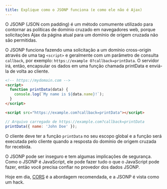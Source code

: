 ```yaml
---
title: Explique como o JSONP funciona (e como ele não é Ajax)
---
```


O JSONP (JSON com padding) é um método comumente utilizado para contornar as políticas de domínio cruzado em navegadores web, porque solicitações Ajax da página atual para um domínio de origem cruzada não são permitidas.

O JSONP funciona fazendo uma solicitação a um domínio cross-origin através de uma tag `<script>` e geralmente com um parâmetro de consulta `callback`, por exemplo: `https://example O?callback=printData`. O servidor irá, então, encapsular os dados em uma função chamada printData e enviá-la de volta ao cliente.

```html
<!-- https://mydomain.com -->
<script>
  function printData(data) {
    console.log(`My name is ${data.name}!`);
  }
</script>

<script src="https://example.com?callback=printData"></script>
```

```js
// Arquivo carregado de https://example.com?callback=printData
printData({ name: 'John Doe' });
```

O cliente deve ter a função `printData` no seu escopo global e a função será executada pelo cliente quando a resposta do domínio de origem cruzada for recebida.

O JSONP pode ser inseguro e tem algumas implicações de segurança. Como o JSONP é JavaScript, ele pode fazer tudo o que o JavaScript pode fazer, então você precisa confiar no provedor dos dados JSONP.

Hoje em dia, [CORS](http://en.wikipedia.org/wiki/Cross-origin_resource_sharing) é a abordagem recomendada, e a JSONP é vista como um hack.
